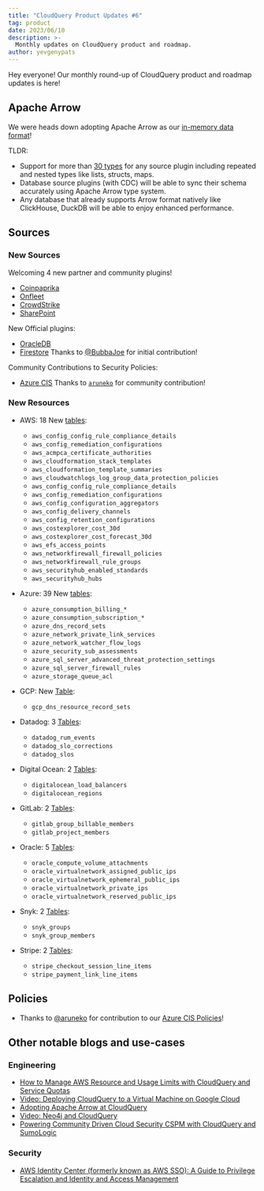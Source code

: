 ```yaml
---
title: "CloudQuery Product Updates #6"
tag: product
date: 2023/06/10
description: >-
  Monthly updates on CloudQuery product and roadmap.
author: yevgenypats
---
```



<BlogHeader/>

Hey everyone! Our monthly round-up of CloudQuery product and roadmap updates is here!

## Apache Arrow

We were heads down adopting Apache Arrow as our [in-memory data format](/blog/adopting-apache-arrow-at-cloudquery)!

TLDR:

- Support for more than [30 types](https://arrow.apache.org/docs/python/api/datatypes.html) for any source plugin including repeated and nested types like lists, structs, maps.
- Database source plugins (with CDC) will be able to sync their schema accurately using Apache Arrow type system.
- Any database that already supports Arrow format natively like ClickHouse, DuckDB will be able to enjoy enhanced performance.

## Sources

### New Sources

Welcoming 4 new partner and community plugins!

* [Coinpaprika](https://github.com/coinpaprika/cq-source-coinpaprika)
* [Onfleet](https://github.com/onfleet/cq-source-onfleet)
* [CrowdStrike](https://github.com/justmiles/cq-source-crowdstrike)
* [SharePoint](https://github.com/koltyakov/cq-source-sharepoint)

New Official plugins:

* [OracleDB](https://hub.cloudquery.io/plugins/source/cloudquery/oracledb)
* [Firestore](https://hub.cloudquery.io/plugins/source/cloudquery/firestore) Thanks to [@BubbaJoe](https://github.com/BubbaJoe) for initial contribution!

Community Contributions to Security Policies:

* [Azure CIS](https://github.com/cloudquery/cloudquery/pull/10928) Thanks to [`aruneko`](https://github.com/aruneko) for community contribution!

### New Resources

- AWS: 18 New [tables](https://hub.cloudquery.io/plugins/source/cloudquery/aws/tables):
  - `aws_config_config_rule_compliance_details`
  - `aws_config_remediation_configurations`
  - `aws_acmpca_certificate_authorities`
  - `aws_cloudformation_stack_templates`
  - `aws_cloudformation_template_summaries`
  - `aws_cloudwatchlogs_log_group_data_protection_policies`
  - `aws_config_config_rule_compliance_details`
  - `aws_config_remediation_configurations`
  - `aws_config_configuration_aggregators`
  - `aws_config_delivery_channels`
  - `aws_config_retention_configurations`
  - `aws_costexplorer_cost_30d`
  - `aws_costexplorer_cost_forecast_30d`
  - `aws_efs_access_points`
  - `aws_networkfirewall_firewall_policies`
  - `aws_networkfirewall_rule_groups`
  - `aws_securityhub_enabled_standards`
  - `aws_securityhub_hubs`

- Azure: 39 New [tables](https://hub.cloudquery.io/plugins/source/cloudquery/azure/tables):
  - `azure_consumption_billing_*`
  - `azure_consumption_subscription_*`
  - `azure_dns_record_sets`
  - `azure_network_private_link_services`
  - `azure_network_watcher_flow_logs`
  - `azure_security_sub_assessments`
  - `azure_sql_server_advanced_threat_protection_settings`
  - `azure_sql_server_firewall_rules`
  - `azure_storage_queue_acl`

- GCP: New [Table](https://hub.cloudquery.io/plugins/source/cloudquery/gcp/tables):
  - `gcp_dns_resource_record_sets`

- Datadog: 3 [Tables](https://hub.cloudquery.io/plugins/source/cloudquery/datadog/tables):
  - `datadog_rum_events`
  - `datadog_slo_corrections`
  - `datadog_slos`

- Digital Ocean: 2 [Tables](https://hub.cloudquery.io/plugins/source/cloudquery/digitalocean/tables):
  - `digitalocean_load_balancers`
  - `digitalocean_regions`

- GitLab: 2 [Tables](https://hub.cloudquery.io/plugins/source/cloudquery/gitlab/tables):
  - `gitlab_group_billable_members`
  - `gitlab_project_members`

- Oracle: 5 [Tables](https://hub.cloudquery.io/plugins/source/cloudquery/oracle/tables):
  - `oracle_compute_volume_attachments`
  - `oracle_virtualnetwork_assigned_public_ips`
  - `oracle_virtualnetwork_ephemeral_public_ips`
  - `oracle_virtualnetwork_private_ips`
  - `oracle_virtualnetwork_reserved_public_ips`

- Snyk: 2 [Tables](https://hub.cloudquery.io/plugins/source/cloudquery/snyk/tables):
  - `snyk_groups`
  - `snyk_group_members`

- Stripe: 2 [Tables](https://hub.cloudquery.io/plugins/source/cloudquery/stripe/tables):
  - `stripe_checkout_session_line_items`
  - `stripe_payment_link_line_items`

## Policies

- Thanks to [@aruneko](https://github.com/aruneko) for contribution to our [Azure CIS Policies](https://github.com/cloudquery/cloudquery/pull/10928)!

## Other notable blogs and use-cases

### Engineering

- [How to Manage AWS Resource and Usage Limits with CloudQuery and Service Quotas](/how-to-guides/aws-resource-limits-and-service-quotas)
- [Video: Deploying CloudQuery to a Virtual Machine on Google Cloud](https://www.youtube.com/watch?v=rz4aU1IMF30)
- [Adopting Apache Arrow at CloudQuery](https://arrow.apache.org/blog/2023/05/04/adopting-apache-arrow-at-cloudquery/)
- [Video: Neo4j and CloudQuery](https://www.youtube.com/watch?v=o-thc4SVDFg)
- [Powering Community Driven Cloud Security CSPM with CloudQuery and SumoLogic](https://www.sumologic.com/blog/power-community-driven-cloud-security-cspm/)

### Security

- [AWS Identity Center (formerly known as AWS SSO): A Guide to Privilege Escalation and Identity and Access Management](/blog/aws-priv-esc-identity-center)

